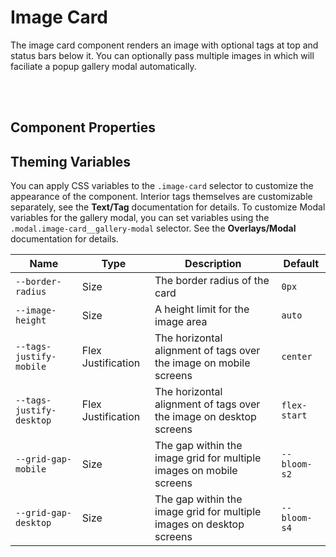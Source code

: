 
# Image Card

The image card component renders an image with optional tags at top and status bars below it. You can optionally pass multiple images in which will faciliate a popup gallery modal automatically.

<Canvas>
  <Story id="blocks-image-card--with-one-status-and-tag" />
</Canvas>

<br />
<br />

## Component Properties

<ArgsTable of={ImageCard} />

## Theming Variables

You can apply CSS variables to the `.image-card` selector to customize the appearance of the component. Interior tags themselves are customizable separately, see the **Text/Tag** documentation for details. To customize Modal variables for the gallery modal, you can set variables using the `.modal.image-card__gallery-modal` selector. See the **Overlays/Modal** documentation for details.

| Name                     | Type               | Description                                                          | Default      |
| ------------------------ | ------------------ | -------------------------------------------------------------------- | ------------ |
| `--border-radius`        | Size               | The border radius of the card                                        | `0px`        |
| `--image-height`         | Size               | A height limit for the image area                                    | `auto`       |
| `--tags-justify-mobile`  | Flex Justification | The horizontal alignment of tags over the image on mobile screens    | `center`     |
| `--tags-justify-desktop` | Flex Justification | The horizontal alignment of tags over the image on desktop screens   | `flex-start` |
| `--grid-gap-mobile`      | Size               | The gap within the image grid for multiple images on mobile screens  | `--bloom-s2` |
| `--grid-gap-desktop`     | Size               | The gap within the image grid for multiple images on desktop screens | `--bloom-s4` |
